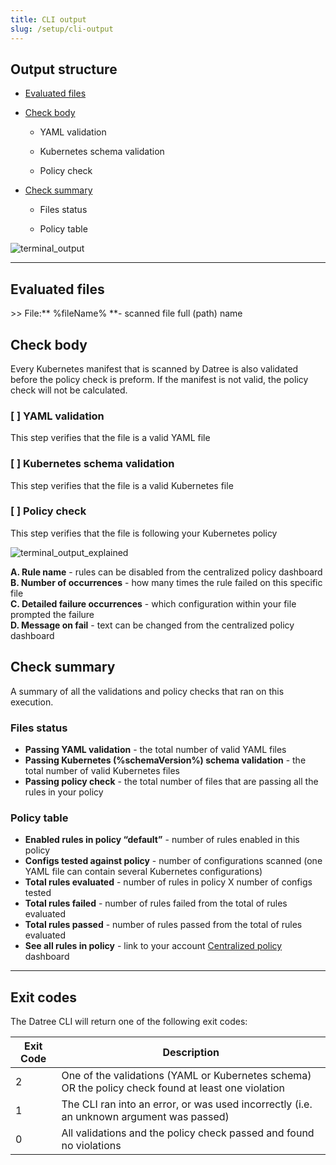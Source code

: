 ```yaml
---
title: CLI output
slug: /setup/cli-output
---
```


## Output structure

- [Evaluated files](/setup/cli-output#evaluated-files)

- [Check body](/setup/cli-output#check-body)

  - YAML validation

  - Kubernetes schema validation

  - Policy check

- [Check summary](/setup/cli-output#check-summary)

  - Files status

  - Policy table

![terminal_output](/img/setup/cli-output/1.png)

---

## Evaluated files

\>\> File:** %fileName% **- scanned file full (path) name

## Check body

Every Kubernetes manifest that is scanned by Datree is also validated before the policy check is preform. If the manifest is not valid, the policy check will not be calculated.&#x20;

### \[ ] YAML validation

This step verifies that the file is a valid YAML file

### \[ ] Kubernetes schema validation

This step verifies that the file is a valid Kubernetes file

### \[ ] Policy check

This step verifies that the file is following your Kubernetes policy

![terminal_output_explained](/img/setup/cli-output/2.png)

**A. Rule name** - rules can be disabled from the centralized policy dashboard  
**B. Number of occurrences** - how many times the rule failed on this specific file  
**C. Detailed failure occurrences** - which configuration within your file prompted the failure  
**D. Message on fail** - text can be changed from the centralized policy dashboard  

## Check summary

A summary of all the validations and policy checks that ran on this execution. &#x20;

### Files status

- **Passing YAML validation** - the total number of valid YAML files
- **Passing Kubernetes (%schemaVersion%) schema validation** - the total number of valid Kubernetes files
- **Passing policy check** - the total number of files that are passing all the rules in your policy

### Policy table

- **Enabled rules in policy “default”** - number of rules enabled in this policy
- **Configs tested against policy** - number of configurations scanned (one YAML file can contain several Kubernetes configurations)
- **Total rules evaluated** - number of rules in policy X number of configs tested
- **Total rules failed** - number of rules failed from the total of rules evaluated
- **Total rules passed** - number of rules passed from the total of rules evaluated
- **See all rules in policy** - link to your account [Centralized policy](/setup/centralized-policy) dashboard

---

## Exit codes
The Datree CLI will return one of the following exit codes:  

| Exit Code | Description |
|-----------|-------------|
| 2 | One of the validations (YAML or Kubernetes schema) OR the policy check found at least one violation |
| 1 | The CLI ran into an error, or was used incorrectly (i.e. an unknown argument was passed) |
| 0 | All validations and the policy check passed and found no violations |
